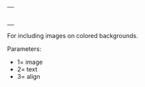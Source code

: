 {| width="5px" align={{{3}}} style="border:solid 1px #c7c8fe;"
|{{{1}}}
|-
|<div style="font-size: 80%">{{{2}}}</div>
|}
<noinclude>
For including images  on colored backgrounds.

Parameters:
*1= image
*2= text
*3= align
</noinclude>